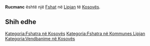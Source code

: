 {{Fshat në Kosovës
 | Emri                = Rucmanc
| sqi_D_name = Rucmanc
| sqi_D_FULL_NAME_RO = Rucmanc
| sqi_D_FULL_NAME_ND_RO = Rucmanc
| sqi_D_SORT_NAME_RG = RUCMANC
| sqi_D_FULL_NAME_RG = Rucmanc
| sqi_D_FULL_NAME_ND_RG = Rucmanc
| srp_N_name = Rucmance
| srp_N_FULL_NAME_RO = Rucmance
| srp_N_FULL_NAME_ND_RO = Rucmance
| srp_N_SORT_NAME_RG = RUCMANCE
| srp_N_FULL_NAME_RG = Rucmance
| srp_N_FULL_NAME_ND_RG = Rucmance
| srp_NS_name = Руцманце
| srp_NS_FULL_NAME_RO = Руцманце
| srp_NS_FULL_NAME_ND_RO = Руцманце
| srp_NS_SORT_NAME_RG = РУЦМАНЦЕ
| srp_NS_FULL_NAME_RG = Руцманце
| srp_NS_FULL_NAME_ND_RG = Руцманце
| std_V_name = Rusmance
| std_V_FULL_NAME_RO = Rusmance
| std_V_FULL_NAME_ND_RO = Rusmance
| std_V_SORT_NAME_RG = RUSMANCE
| std_V_FULL_NAME_RG = Rusmance
| std_V_FULL_NAME_ND_RG = Rusmance

 | Emri (Rasa dhanore) = 
 | Figura              = 
 | Shteti              = Kosovo
 | Komuna              = Lipjan
 | Kodi postar         = 
 | Sipërfaqja          = 

 | Popullsia           = 

 | Regj. i popullsisë  = 
 | Dend. e popullsisë  = 
 | Faqja zyrtare       = 
 <!--- Koordinatat ----> 
 | Gjerësia            = 43.064722
 | Gjatësia            = 20.911944
 | Lartësia            = 
}}
'''Rucmanc''' është një [[Fshat]] në [[Lipjan]] të [[Kosovës]].

<!-- == Gjeografia == -->
<!-- == Historia == -->
<!-- == Demografia == -->
== Shih edhe ==
{{Komuna Lipjan}}
{{Kosovo-Administrata-Cung}}

[[Kategoria:Fshatra në Kosovës]]
[[Kategoria:Fshatra në Kommunes Lipjan]]
[[Kategoria:Vendbanime në Kosovës]]